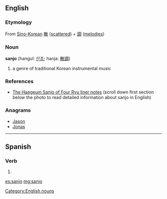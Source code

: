 ==English==
{{rft}}
===Etymology===
From [[Sino-Korean]] [[散]] ([[scattered]]) + [[調]] ([[melodies]])

===Noun===
{{wikipedia|Sanjo (music)}}
'''sanjo''' (hangul: [[산조]]; hanja: [[散調]])

# a genre of traditional Korean instrumental music

===References===
* [http://www.gugakcd.com/shop/?doc=cart/item.php&it_id=TOPCD014 The Haegeum Sanjo of Four Ryu liner notes] (scroll down first section below the photo to read detailed information about sanjo in English)

{{attention|ko}}

===Anagrams===
* [[Jason#English|Jason]]
* [[Jonas#English|Jonas]]

[[Category:English nouns]]

----

==Spanish==

===Verb===
{{es-verb-form|sanjar}}

# {{es-verb form of|ending=ar|mood=indicative|tense=present|pers=1|number=singular|sanjar}}

[[es:sanjo]]
[[mg:sanjo]]
